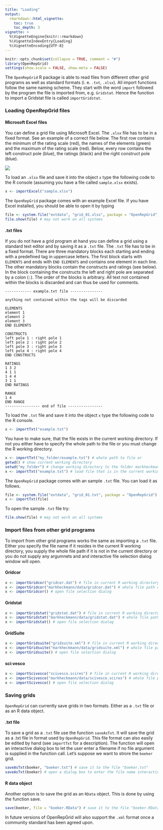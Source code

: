 ```yaml
---
title: "Loading"
output: 
  rmarkdown::html_vignette:
    toc: true
    toc_depth: 3
vignette: >
  %\VignetteEngine{knitr::rmarkdown}
  %\VignetteIndexEntry{Loading}
  %\VignetteEncoding{UTF-8}
---
```


```r
knitr::opts_chunk$set(collapse = TRUE, comment = "#")
library(OpenRepGrid)
settings(show.scale = FALSE, show.meta = FALSE)
```


The `OpenRepGrid` R package is able to read files from different other grid programs as well as standard formats (i. e. `.txt`, `.xlsx`). All import functions follow the same naming scheme. They start with the word `import` followed by the program the file is imported from, e.g. `Gridstat`. Hence the function to import a Gridstat file is called `importGridstat`.


### Loading OpenRepGrid files


#### Microsoft Excel files

You can define a grid file using Microsoft Excel. The `.xlsx` file has to be in a fixed format. See an example of a correct file below. The first row contains the minimum of the rating scale (red), the names of the elements (green) and the maximum of the rating scale (red). Below, every row contains the left construct pole (blue), the ratings (black) and the right construct pole (blue).  

![](images/excel2.png)


To load an `.xlsx` file and save it into the object `x` type the following code to the R console (assuming you have a file called `sample.xlsx` exists).

```r
x <- importExcel("sample.xlsx")
```

The `OpenRepGrid` package comes with an example Excel file. If you have Excel installed, you should be able to open it by typing

```r
file <- system.file("extdata", "grid_01.xlsx", package = "OpenRepGrid")
file.show(file) # may not work on all systems
```



#### .txt files

If you do not have a grid program at hand you can define a grid using a standard text editor and by saving it as a `.txt` file. The `.txt` file has to be in a fixed format. There are three mandatory blocks each starting and ending with a predefined tag in uppercase letters. The first block starts with `ELEMENTS` and ends with `END ELEMENTS` and contains one element in each line. The other mandatory blocks contain the constructs and ratings (see below). In the block containing the constructs the left and right pole are separated by a colon (`:`). The order of the blocks is arbitrary. All text not contained within the blocks is discarded and can thus be used for comments.

    ------------ example.txt file ---------------
    
    anything not contained within the tags will be discarded
    
    ELEMENTS
    element 1
    element 2
    element 3
    END ELEMENTS
    
    CONSTRUCTS
    left pole 1 : right pole 1
    left pole 2 : right pole 2
    left pole 3 : right pole 3
    left pole 4 : right pole 4
    END CONSTRUCTS
    
    RATINGS
    1 3 2
    4 1 1
    1 4 4
    3 1 1
    END RATINGS
    
    RANGE
    1 4
    END RANGE
    ---------------- end of file ----------------

To load the `.txt` file and save it into the object `x` type the following code to the R console.

```r
x <- importTxt("example.txt")
```

You have to make sure, that the file exists in the current working directory. If not you either have to specify the whole path to the file or you must change the R working directory.

```r
x <- importTxt("my_folder/example.txt") # whole path to file or
getwd() # show current working directory
setwd("my_folder") # change working directory to the folder markheckmann/data
x <- importTxt("example.txt") # load file that is in the current working directory
```

The `OpenRepGrid` package comes with an sample `.txt` file. You can load it as follows.

```r
file <- system.file("extdata", "grid_01.txt", package = "OpenRepGrid")
x <- importTxt(file)
```

To open the sample `.txt` file try:

```r
file.show(file) # may not work on all systems
```


### Import files from other grid programs

To import from other grid programs works the same as importing a `.txt` file. Either you specify the file name if it resides in the current R working directory, you supply the whole file path if it is not in the current directory or you do not supply any argumnets and and interactive file selection dialog window will open.

#### Gridcor

```r
x <- importGridcor("gridcor.dat") # file in current R working directory or
x <- importGridcor("markheckmann/data/gridcor.dat") # whole file path or
x <- importGridcor() # open file selection dialog
```


#### Gridstat
 
```r
x <- importGridstat("gridstat.dat") # file in current R working directory or
x <- importGridstat("markheckmann/data/gridstat.dat") # whole file path or
x <- importGridstat() # open file selection dialog
```


#### GridSuite

```r
x <- importGridsuite("gridsuite.xml") # file in current R working directory or
x <- importGridsuite("markheckmann/data/gridsuite.xml") # whole file path or
x <- importGridsuite() # open file selection dialog
```


#### sci:vesco

```r
x <- importScivesco("scivesco.scires") # file in current R working directory or
x <- importScivesco("markheckmann/data/scivesco.scires") # whole file path or
x <- importScivesco() # open file selection dialog
```


### Saving grids

`OpenRepGrid` can currently save grids in two formats. Either as a `.txt` file or as an R data object.

#### .txt file

To save a grid as a `.txt` file use the function `saveAsTxt`. It will save the grid as a .txt file in format used by `OpenRepGrid`. This file format can also easily be edited by hand (see `importTxt` for a description). The function will open an interactive dialog box to let the user enter a filename if no file argument is supplied in the function call. Let's suppose we want to strore the `boeker` grid.

```r
saveAsTxt(boeker, "boeker.txt") # save it to the file "boeker.txt"
saveAsTxt(boeker) # open a dialog box to enter the file name interactively
```


#### R data object

Another option is to save the grid as an `RData` object. This is done by using the function save.

```r
save(boeker, file = "boeker.RData") # save it to the file "boeker.RData"
```

In future versions of OpenRepGrid will also support the `.xml` format once a community standard has been agreed upon.
